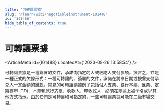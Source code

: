 ```yaml
---
title: "可轉讓票據"
slug: "/learn/wiki/negotiableinstrument-101488"
id: "101488"
hide_table_of_contents: true
---
```



# 可轉讓票據

<ArticleMeta id={101488} updatedAt={'2023-09-26 13:58:54'} />
<div className='border-solid border-b border-t-0 my-4 border-[var(--ifm-color-gray-300)]' />

可轉讓票據是一種簽署的文件，承諾向指定的人或收訖人支付款項。換言之，它是一種正式的欠條形式：一種可轉讓的、簽署的文件，承諾在將來日期或按需支付承兑人一定金額的錢款。常見的可轉讓票據例子包括個人支票、銀行本票、匯票、定期存單 (CD)、本票和旅行支票。收款人，即收訖人，必須在票據上被命名或以其他方式指示。由於它們是可轉讓和可指定的，一些可轉讓票據可能在二級市場交易。
